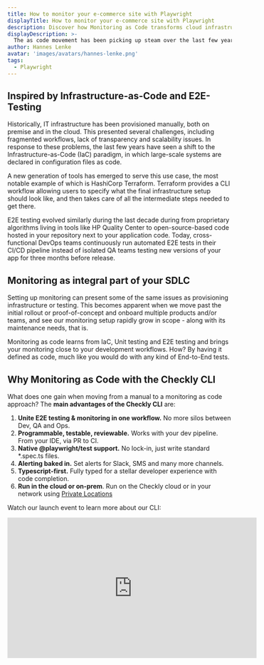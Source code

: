 ```yaml
---
title: How to monitor your e-commerce site with Playwright
displayTitle: How to monitor your e-commerce site with Playwright
description: Discover how Monitoring as Code transforms cloud infrastructure management with a hands-on Checkly case study. Start optimizing your workflow today!
displayDescription: >-
  The as code movement has been picking up steam over the last few years, offering a way for DevOps teams to transparently manage and scale cloud infrastructure, security and other resources. Why should the way we manage monitoring be any different? In this article, we address this point and illustrate it with a practical example of monitoring as code (MaC) via our Checkly CLI.
author: Hannes Lenke
avatar: 'images/avatars/hannes-lenke.png'
tags:
  - Playwright
---
```


## Inspired by Infrastructure-as-Code and E2E-Testing

Historically, IT infrastructure has been provisioned manually, both on premise and in the cloud. This presented several challenges, including fragmented workflows, lack of transparency and scalability issues. In response to these problems, the last few years have seen a shift to the Infrastructure-as-Code (IaC) paradigm, in which large-scale systems are declared in configuration files as code.

A new generation of tools has emerged to serve this use case, the most notable example of which is HashiCorp Terraform. Terraform provides a CLI workflow allowing users to specify what the final infrastructure setup should look like, and then takes care of all the intermediate steps needed to get there.

E2E testing evolved similarly during the last decade during from proprietary algorithms living in tools like HP Quality Center to open-source-based code hosted in your repository next to your application code. Today, cross-functional DevOps teams continuously run automated E2E tests in their CI/CD pipeline instead of isolated QA teams testing new versions of your app for three months before release.

## Monitoring as integral part of your SDLC

Setting up monitoring can present some of the same issues as provisioning infrastructure or testing. This becomes apparent when we move past the initial rollout or proof-of-concept and onboard multiple products and/or teams, and see our monitoring setup rapidly grow in scope - along with its maintenance needs, that is.

Monitoring as code learns from IaC, Unit testing and E2E testing and brings your monitoring close to your development workflows. How? By having it defined as code, much like you would do with any kind of End-to-End tests.

## Why Monitoring as Code with the Checkly CLI

What does one gain when moving from a manual to a monitoring as code approach? The **main advantages of the Checkly CLI** are:

1. **Unite E2E testing & monitoring in one workflow.** No more silos between Dev, QA and Ops.
2. **Programmable, testable, reviewable.** Works with your dev pipeline. From your IDE, via PR to CI.
3. **Native @playwright/test support.** No lock-in, just write standard *.spec.ts files.
4. **Alerting baked in.** Set alerts for Slack, SMS and many more channels.
5. **Typescript-first.** Fully typed for a stellar developer experience with code completion.
6. **Run in the cloud or on-prem**. Run on the Checkly cloud or in your network using [Private Locations](/product/private-locations/)

Watch our launch event to learn more about our CLI:

<Frame>
  <iframe
    src="https://www.youtube.com/embed/IcaMW2opx2U"
    width="560"
    height="315"
    title="monitoring as code launch event video"
    frameborder="0"
    allow="accelerometer; autoplay; clipboard-write; encrypted-media; gyroscope; picture-in-picture"
    allowfullscreen
  />
</Frame>

## Monitoring as Code with Checkly

Users who have already used Checkly will be familiar with creating Checks, Check Groups, Alert Channels and other resources through the Checkly UI. Creating, debugging and managing E2E and synthetic monitoring at scale is best done “as code”. Currently, Checkly supports three tools you can use for your monitoring as code (MaC) workflow:

1. [The Checkly CLI.](https://www.checklyhq.com/docs/cli/)
2. [Terraform (through our Terraform provider)](https://checklyhq-com-git-cli-guide-checkly.vercel.app/docs/terraform-provider/)
3. [Pulumi (through our Pulumi provider)](https://www.checklyhq.com/docs/integrations/pulumi/)

## Monitoring an e-commerce website - as code

How does this all look like in practice? Let's find out by creating a small monitoring setup for our [demo e-commerce website](https://danube-web.shop/).

### Setting up the Checkly CLI

A quick way to bootstrap a new project with the Checkly CLI is to run the following command.

```bash
npm create checkly
```

But for this guide, we will show you the manual process to show you all the structure and general idea behind the setup.

For our example we will be creating Browser Checks using [Playwright](https://playwright.dev) scripts we have previously written as part of our Playwright guides.

<Tabs>
<Tab title="Login">
```ts
import { test, expect } from '@playwright/test';

test('test', async ({ page }) => {

  // navigate to our target web page
  await page.goto('https://danube-web.shop/');

  // click on the login button and go through the login procedure
  await page.getByRole('button', { name: 'Log in' }).click();
  await page.getByPlaceholder('Email').fill('user@email.com');
  await page.getByPlaceholder('Password').fill('supersecure1');
  await page.getByRole('button', { name: 'Sign In' }).click();

  // wait until the login Welcome back message is shown
  await page.getByText('Welcome back, user@email.com').isVisible();
});
```
</Tab>
<Tab title="Search">
 ```ts
import { test, expect } from '@playwright/test';

test('test', async ({ page }) => {

  const bookList = [
    "The Foreigner",
    "The Transformation",
    "For Whom the Ball Tells",
    "Baiting for Robot",
  ];

  // navigate to our target web page
  await page.goto("https://danube-web.shop/");

  // search for keyword
  await page.click(".topbar > input");
  await page.type(".topbar > input", "for");
  await page.click("#button-search");
  await page.waitForSelector(
    ".shop-content > ul > .preview:nth-child(1) > .preview-title"
  );

  // halt immediately if results do not equal expected number
  let resultsNumber = (await page.$$(".preview-title")).length;

  await expect(resultsNumber).toEqual(bookList.length);

  // remove every element found from the original array...
  for (var i = 0; i < resultsNumber; i++) {
    const resultTitle = await page.$eval(
      `.preview:nth-child(${i + 1}) > .preview-title`,
      (e) => e.innerText
    );

    const index = bookList.indexOf(resultTitle);
    bookList.splice(index, 1);
  }

  // ...then assert that the original array is now empty
  await expect(bookList.length).toEqual(0);

});
```
</Tab>
<Tab title="Checkout">
 ```ts
import { test, expect } from '@playwright/test';

test('test', async ({ page }) => {
  // navigate to our target web page
  await page.goto('https://danube-web.shop/');

  // add the first item to the cart
  await page.getByText('Haben oder haben').click();
  await page.getByRole('button', { name: 'Add to cart' }).click();

  // navigate to cart and proceed
  await page.getByRole('button', { name: 'Checkout' }).click();

  // fill out checkout info
  await page.locator('#s-name').fill('Max');
  await page.getByPlaceholder('Surname').fill('Mustermann');
  await page.getByPlaceholder('Address').fill('Charlottenstr. 57');
  await page.getByPlaceholder('Zipcode').fill('10117');
  await page.getByPlaceholder('City').fill('Berlin');
  await page.getByPlaceholder('Company (optional)').fill('Firma GmbH');
  await page.getByLabel('as soon as possible').check();

  // confirm checkout
  await page.getByRole('button', { name: 'Buy' }).click();

  // wait until the order confirmation message is shown
  await page.getByText('All good, order is on the way. Thank you!! Shop more').isVisible();
});
 ```
</Tab>
</Tabs>

Let's start off by creating a brand new folder:

```bash
mkdir checkly-mac-cli-example && cd $_
```

To keep things easy, we create a subdirectory...

```bash
mkdir __checks__
```

...and copy all our scripts from above into separate files, for example `login.spec.ts`.

...install playwright

```bash
npm init playwright@latest
```

First, install the CLI.

```bash
npm i --save-dev @checkly/cli
```

Since we are using TypeScript, also install ts-node and typescript:

```bash
npm i --save-dev ts-node typescript
```

Next up, we want to create our `checkly.config.ts` file and include the basic Checkly configuration as follows:

<Tabs>
<Tab title="checkly.config.ts">
```ts
import { defineConfig } from '@checkly/cli'

export default defineConfig({
 projectName: 'Website Monitoring',
 logicalId: 'website-monitoring-1',
 repoUrl: 'https://github.com/acme/website',
 checks: {
   activated: true,
   muted: false,
   runtimeId: '2022.10',
   frequency: 5,
   locations: ['us-east-1', 'eu-west-1'],
   tags: ['website', 'api'],
   alertChannels: [],
   checkMatch: '**/__checks__/*.check.ts',
   ignoreDirectoriesMatch: [],
   browserChecks: {
     frequency: 10,
     testMatch: '**/__checks__/*.spec.ts',
   },
 },
 cli: {
   runLocation: 'eu-west-1',
 }
})
```
</Tab>
</Tabs>

We are ready to run the first tests of our project. Use the CLI to authenticate and pick a Checkly account. Make sure you have signed up for a free account on [checklyhq.com](https://app.checklyhq.com/signup). That is achieved by running:

```bash
npx checkly login
```

After a few seconds, you should see a similar message to the following:

```
$ npx checkly login
? Do you allow to open the browser to continue with login? Yes
? Which account do you want to use? TestCheckly
Successfully logged in as Hannes Lenke
Welcome to @checkly/cli 🦝
```

Now it's time to test run your browser checks on Checkly:
```bash
npx checkly test
```

Success! You should see a similar message to the following:

```
$ npx checkly test

Running 3 checks in eu-west-1.

__checks__/checkout.spec.ts
  ✔ checkout.spec.ts (6s)
__checks__/login.spec.ts
  ✔ login.spec.ts (6s)
__checks__/search.spec.ts
  ✔ search.spec.ts (5s)

3 passed, 3 total
```

### Deploy your first Checks to Checkly
Now that our project has been initialised and we have added some resources, we can deploy our Checks by running `npx checkly deploy`.

The CLI will determine all the needed changes to be performed to replicate our monitoring code on Checkly.

```
$ npx checkly deploy
? You are about to deploy your project "Website Monitoring" to account
"TestCheckly". Do you want to continue? Yes
Successfully deployed project "Website Monitoring" to account "TestCheckly".
```

Logging in to our Checkly account, we will see the dashboard has been populated with our three Checks, which will soon start executing on their set schedules.

![CLI-deployed checks on checkly dashboard](/guides/images/guides-mac-cli-checks-on-checkly.png "CLI-deployed checks on Checkly")

### Monitoring API correctness and performance

Browser Checks are now there to keep us informed on the status of our key website flows. What about our APIs, though? Whether they make up the foundation of our service or they are consumed directly by the customer, we need to ensure our endpoints are working as expected. This is easily achieved by setting up API Check resources.

<Tabs>
<Tab title="API check resource">
```ts
// __check__/api.check.ts
import { ApiCheck, AssertionBuilder } from '@checkly/cli/constructs'

const api = new ApiCheck('webstore-list-books', {
  name: 'List Books API',
  locations: ['eu-central-1','us-west-1'], // overrides the locations property
  frequency: 1, // overrides the frequency property
  doubleCheck: true,
  degradedResponseTime: 5000,
  maxResponseTime: 10000,
  request: {
    method: 'GET',
    url: 'https://danube-web.shop/api/books',
    assertions: [
      AssertionBuilder.statusCode().equals(200),
      AssertionBuilder.jsonBody('$.length').equals('30')
    ]
  }
})
```
</Tab>
</Tabs>

We can now once more run `checkly deploy` to see the new Check on Checkly:

![CLI-deployed api check on checkly](/guides/images/guides-mac-cli-api-checks-on-checkly.png "Our API and Browser Checks on Checkly")

### Alerting

Now that we have our Checks in place, we want to set up alerting to ensure we are informed as soon as a failure takes place. Alert channels can be declared as constructs, just like the Checks. Let's add the following to our `alert-channels.ts` file:

```ts
// alert-channels.ts
import { EmailAlertChannel } from '@checkly/cli/constructs'

const sendDefaults = {
  sendFailure: true,
  sendRecovery: true,
  sendDegraded: false,
}

export const emailChannel = new EmailAlertChannel('email-channel-1', {
  address: 'alerts@acme.com',
  ...sendDefaults
})
```

We are setting up things so that we are alerted when our Check starts failing, as well as when it recovers. But we still need to decide which Checks will subscribe to this channel, and therefore be able to trigger the alerts. This is done by adding the following inside the resource declaration of each check, e.g.:

```ts
// __check__/api.check.ts
import { ApiCheck, AssertionBuilder } from '@checkly/cli/constructs'
import { emailChannel } from './alert-Channels'

const api = new ApiCheck('webstore-list-books', {
  name: 'List Books API',
  alertChannels: [emailChannel],
  locations: ['eu-central-1','us-west-1'], // overrides the locations property
  frequency: 1, // overrides the frequency property
  doubleCheck: true,
  degradedResponseTime: 5000,
  maxResponseTime: 10000,
  request: {
    method: 'GET',
    url: 'https://danube-web.shop/api/books',
    assertions: [
      AssertionBuilder.statusCode().equals(200),
      AssertionBuilder.jsonBody('$.length').equals('30')
    ]
  }
})
```

The usual `checkly deploy` will apply the changes on our Checkly account:

![CLI-deployed alert on checkly](/guides/images/guides-mac-cli-alert-channels-on-checkly.png "CLI-provisioned alert on Checkly")

We are now fully up and running with our monitoring as code setup. Our Checks will run on a schedule, informing us promptly if anything were to go wrong. Rapidly getting to know about failures in our API and key website flows will allow us to react fast and mitigate impact on our users, ensuring a better experience with our product.

You can find the more details about our CLI on our doc [Checkly cli docs](https://www.checklyhq.com/docs/cli/).


### More on MaC with our CLI
Expanding our initial setup from here is easy, please follow these links if you want to know more:

1. [Why we built Monitoring as Code blog post](https://blog.checklyhq.com/why-we-built-a-developer-first-typescript-cli-for-monitoring-as-code/)
2. [Deep-dive & live coding session](https://www.youtube.com/watch?v=IcaMW2opx2U)
3. [Checkly CLI Docs](https://www.checklyhq.com/docs/cli/)

## Read More

<div class="cards-list">
<Card title="Monitoring as code" href="/guides/monitoring-as-code/">
  Why should the way we manage monitoring be any different?
</Card>

<Card title="End to end monitoring" href="/guides/end-to-end-monitoring/">
  Learn end-to-end monitoring with playwright to test key website flows.
</Card>

<Card title="Setup scripts for API monitoring" href="/guides/setup-scripts/">
  Setup scripts are a fundamental tool to tailor API checks to your own target endpoints.
</Card>
</div>

